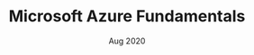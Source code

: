 ---
title: "Microsoft Azure Fundamentals"
issue: 'Microsoft'
date: 'Aug 2020'
url: 'https://learn.microsoft.com/api/credentials/share/en-us/hawjeh/FCDAE33A7E6CA1D9?sharingId=96129F19A7FB32AD'
category: "certificate"
sequence: "3"
---